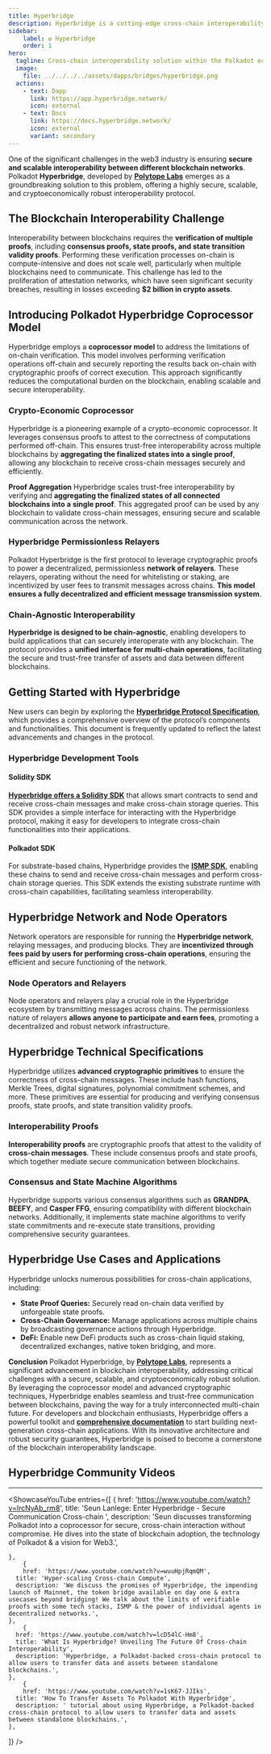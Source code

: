 ```yaml
---
title: Hyperbridge
description: Hyperbridge is a cutting-edge cross-chain interoperability solution within the Polkadot ecosystem, enabling seamless and secure communication across different blockchain networks.
sidebar:
    label: ✪ Hyperbridge
    order: 1
hero:
  tagline: Cross-chain interoperability solution within the Polkadot ecosystem.
  image: 
    file: ../../../../assets/dapps/bridges/hyperbridge.png
  actions:
    - text: Dapp
      link: https://app.hyperbridge.network/
      icon: external
    - text: Docs
      link: https://docs.hyperbridge.network/
      icon: external
      variant: secondary
---
```



One of the significant challenges in the web3 industry is ensuring **secure and scalable interoperability between different blockchain networks**. Polkadot **Hyperbridge**, developed by **[Polytope Labs](/club/orgs/polytope-labs/)** emerges as a groundbreaking solution to this problem, offering a highly secure, scalable, and cryptoeconomically robust interoperability protocol.

## The Blockchain Interoperability Challenge
Interoperability between blockchains requires the **verification of multiple proofs**, including **consensus proofs, state proofs, and state transition validity proofs**. Performing these verification processes on-chain is compute-intensive and does not scale well, particularly when multiple blockchains need to communicate. This challenge has led to the proliferation of attestation networks, which have seen significant security breaches, resulting in losses exceeding **$2 billion in crypto assets**.

## Introducing Polkadot Hyperbridge Coprocessor Model
Hyperbridge employs a **coprocessor model** to address the limitations of on-chain verification. This model involves performing verification operations off-chain and securely reporting the results back on-chain with cryptographic proofs of correct execution. This approach significantly reduces the computational burden on the blockchain, enabling scalable and secure interoperability.

### Crypto-Economic Coprocessor
Hyperbridge is a pioneering example of a crypto-economic coprocessor. It leverages consensus proofs to attest to the correctness of computations performed off-chain. This ensures trust-free interoperability across multiple blockchains by **aggregating the finalized states into a single proof**, allowing any blockchain to receive cross-chain messages securely and efficiently.

**Proof Aggregation**
Hyperbridge scales trust-free interoperability by verifying and **aggregating the finalized states of all connected blockchains into a** **single proof**. This aggregated proof can be used by any blockchain to validate cross-chain messages, ensuring secure and scalable communication across the network.

### Hyperbridge Permissionless Relayers
Polkadot Hyperbridge is the first protocol to leverage cryptographic proofs to power a decentralized, permissionless **network of relayers**. These relayers, operating without the need for whitelisting or staking, are incentivized by user fees to transmit messages across chains. **This model ensures a fully decentralized and efficient message transmission system**.

### Chain-Agnostic Interoperability
**Hyperbridge is designed to be chain-agnostic**, enabling developers to build applications that can securely interoperate with any blockchain. The protocol provides a **unified interface for multi-chain operations**, facilitating the secure and trust-free transfer of assets and data between different blockchains.

Getting Started with Hyperbridge
--------------------------------

New users can begin by exploring the [**Hyperbridge Protocol Specification**](https://docs.hyperbridge.network/protocol), which provides a comprehensive overview of the protocol’s components and functionalities. This document is frequently updated to reflect the latest advancements and changes in the protocol.

### Hyperbridge Development Tools

#### Solidity SDK
[**Hyperbridge offers a Solidity SDK**](https://docs.hyperbridge.network/developers/evm/getting-started) that allows smart contracts to send and receive cross-chain messages and make cross-chain storage queries. This SDK provides a simple interface for interacting with the Hyperbridge protocol, making it easy for developers to integrate cross-chain functionalities into their applications.

#### Polkadot SDK
For substrate-based chains, Hyperbridge provides the [**ISMP SDK**](https://docs.hyperbridge.network/developers/polkadot/integration), enabling these chains to send and receive cross-chain messages and perform cross-chain storage queries. This SDK extends the existing substrate runtime with cross-chain capabilities, facilitating seamless interoperability.

## Hyperbridge Network and Node Operators
Network operators are responsible for running the **Hyperbridge network**, relaying messages, and producing blocks. They are **incentivized through fees paid by users for performing cross-chain operations**, ensuring the efficient and secure functioning of the network.

### Node Operators and Relayers
Node operators and relayers play a crucial role in the Hyperbridge ecosystem by transmitting messages across chains. The permissionless nature of relayers **allows anyone to participate and earn fees**, promoting a decentralized and robust network infrastructure.

## Hyperbridge Technical Specifications
Hyperbridge utilizes **advanced cryptographic primitives** to ensure the correctness of cross-chain messages. These include hash functions, Merkle Trees, digital signatures, polynomial commitment schemes, and more. These primitives are essential for producing and verifying consensus proofs, state proofs, and state transition validity proofs.

### Interoperability Proofs
**Interoperability proofs** are cryptographic proofs that attest to the validity of **cross-chain messages**. These include consensus proofs and state proofs, which together mediate secure communication between blockchains.

### Consensus and State Machine Algorithms
Hyperbridge supports various consensus algorithms such as **GRANDPA**, **BEEFY**, and **Casper FFG**, ensuring compatibility with different blockchain networks. Additionally, it implements state machine algorithms to verify state commitments and re-execute state transitions, providing comprehensive security guarantees.

Hyperbridge Use Cases and Applications
--------------------------------------

Hyperbridge unlocks numerous possibilities for cross-chain applications, including:

- **State Proof Queries:** Securely read on-chain data verified by unforgeable state proofs.
- **Cross-Chain Governance:** Manage applications across multiple chains by broadcasting governance actions through Hyperbridge.
- **DeFi:** Enable new DeFi products such as cross-chain liquid staking, decentralized exchanges, native token bridging, and more.

**Conclusion**
Polkadot Hyperbridge, by **[Polytope Labs](/club/orgs/polytope-labs/)**, represents a significant advancement in blockchain interoperability, addressing critical challenges with a secure, scalable, and cryptoeconomically robust solution. By leveraging the coprocessor model and advanced cryptographic techniques, Hyperbridge enables seamless and trust-free communication between blockchains, paving the way for a truly interconnected multi-chain future.
For developers and blockchain enthusiasts, Hyperbridge offers a powerful toolkit and [**comprehensive documentation**](https://docs.hyperbridge.network/) to start building next-generation cross-chain applications. With its innovative architecture and robust security guarantees, Hyperbridge is poised to become a cornerstone of the blockchain interoperability landscape.


## Hyperbridge Community Videos
------------
<ShowcaseYouTube
  entries={[
    {
      href: 'https://www.youtube.com/watch?v=lrcNyAb_rm8',
      title: 'Seun Lanlege: Enter Hyperbridge - Secure Communication Cross-chain ',
      description: 'Seun discusses transforming Polkadot into a coprocessor for secure, cross-chain interaction without compromise. He dives into the state of blockchain adoption, the technology of Polkadot & a vision for Web3.',

    },
        {
        href: 'https://www.youtube.com/watch?v=wuuHpjRqmQM',
      title: 'Hyper-scaling Cross-chain Compute',
      description: 'We discuss the promises of Hyperbridge, the impending launch of Mainnet, the token bridge available on day one & extra usecases beyond bridging! We talk about the limits of verifiable proofs with some tech stacks, ISMP & the power of individual agents in decentralized networks.',
    },
        {
      href: 'https://www.youtube.com/watch?v=lcD54lC-Hm8',
      title: 'What Is Hyperbridge? Unveiling The Future Of Cross-chain Interoperability',
      description: 'Hyperbridge, a Polkadot-backed cross-chain protocol to allow users to transfer data and assets between standalone blockchains.',
    },
        {
        href: 'https://www.youtube.com/watch?v=1sK67-JJIks',
      title: 'How To Transfer Assets To Polkadot With Hyperbridge',
      description: ' tutorial about using Hyperbridge, a Polkadot-backed cross-chain protocol to allow users to transfer data and assets between standalone blockchains.',
    },
  ]} />